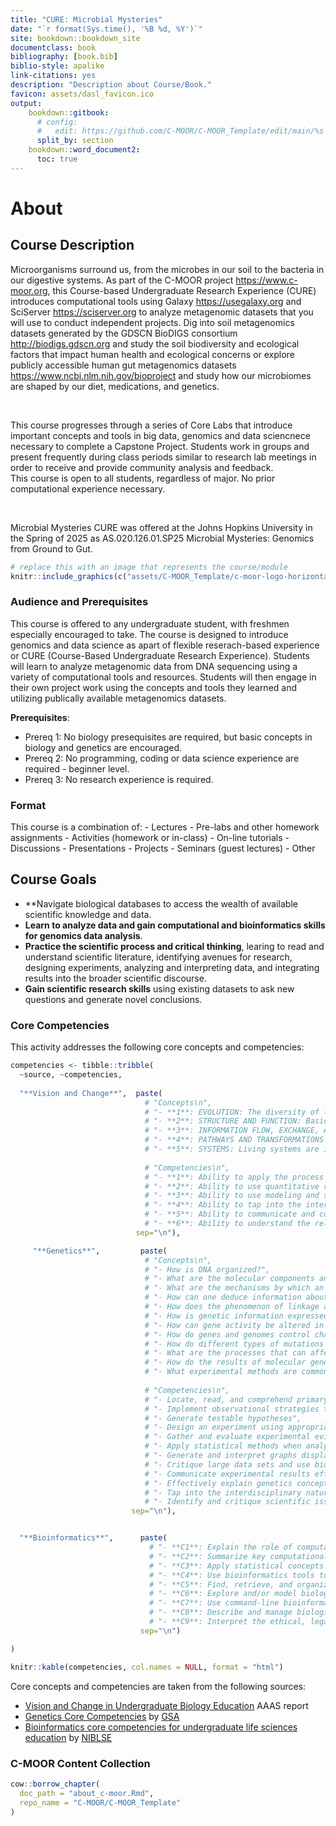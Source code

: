 ```yaml
---
title: "CURE: Microbial Mysteries"
date: "`r format(Sys.time(), '%B %d, %Y')`"
site: bookdown::bookdown_site
documentclass: book
bibliography: [book.bib]
biblio-style: apalike
link-citations: yes
description: "Description about Course/Book."
favicon: assets/dasl_favicon.ico
output:
    bookdown::gitbook:
      # config:
      #   edit: https://github.com/C-MOOR/C-MOOR_Template/edit/main/%s
      split_by: section
    bookdown::word_document2:
      toc: true
---
```


# About {-}

## Course Description

Microorganisms surround us, from the microbes in our soil to the bacteria in our digestive systems.  As part of the C-MOOR project [https://www.c-moor.org](https://www.c-moor.org), this Course-based Undergraduate Research Experience (CURE) introduces computational tools using Galaxy [https://usegalaxy.org](https://usegalaxy.org) and SciServer [https://sciserver.org](https://sciserver.org) to analyze metagenomic datasets that you will use to conduct independent projects.  Dig into soil metagenomics datasets generated by the GDSCN BioDIGS consortium [http://biodigs.gdscn.org](http://biodigs.gdscn.org) and study the soil biodiversity and ecological factors that impact human health and ecological concerns or explore publicly accessible human gut metagenomics datasets [https://www.ncbi.nlm.nih.gov/bioproject](https://www.ncbi.nlm.nih.gov/bioproject) and study how our microbiomes are shaped by our diet, medications, and genetics.  

<br> 

This course progresses through a series of Core Labs that introduce important concepts and tools in big data, genomics and data sciencnece necessary to complete a Capstone Project. 
Students work in groups and present frequently during class periods similar to research lab meetings in order to receive and provide community analysis and feedback.  
This course is open to all students, regardless of major.  No prior computational experience necessary.

<br>

Microbial Mysteries CURE was offered at the Johns Hopkins University in the Spring of 2025 as AS.020.126.01.SP25 Microbial Mysteries: Genomics from Ground to Gut.


```r
# replace this with an image that represents the course/module
knitr::include_graphics(c("assets/C-MOOR_Template/c-moor-logo-horizontal.png"))
```

### Audience and Prerequisites {- .unlisted}

This course is offered to any undergraduate student, with freshmen especially encouraged to take. The course is designed to introduce genomics and data science as apart of flexible reserach-based experience or CURE (Course-Based Undergraduate Research Experience). Students will learn to analyze metagenomic data from DNA sequencing using a variety of computational tools and resources. Students will then engage in their own project work using the concepts and tools they learned and utilizing publically available metagenomics datasets.

**Prerequisites**:

- Prereq 1: No biology presequisites are required, but basic concepts in biology and genetics are encouraged.
- Prereq 2: No programming, coding or data science experience are required - beginner level.
- Prereq 3: No research experience is required.
  

### Format 

This course is a combination of:
- Lectures
- Pre-labs and other homework assignments
- Activities (homework or in-class)
- On-line tutorials
- Discussions
- Presentations
- Projects
- Seminars (guest lectures)
- Other


## Course Goals

- **Navigate biological databases to access the wealth of available scientific knowledge and data.
- **Learn to analyze data and gain computational and bioinformatics skills for genomics data analysis**.
- **Practice the scientific process and critical thinking**, learing to read and understand scientific literature, identifying avenues for research, designing experiments, analyzing and interpreting data, and integrating results into the broader scientific discourse.
- **Gain scientific research skills** using existing datasets to ask new questions and generate novel conclusions.






### Core Competencies {- .unlisted}

This activity addresses the following core concepts and competencies:

```r
competencies <- tibble::tribble(
  ~source, ~competencies,
  
  "**Vision and Change**",  paste(
                              # "Concepts\n",
                              # "- **1**: EVOLUTION: The diversity of life evolved over time by processes of mutation, selection, and genetic change",
                              # "- **2**: STRUCTURE AND FUNCTION: Basic units of structure define the function of all living things",
                              # "- **3**: INFORMATION FLOW, EXCHANGE, AND STORAGE: The growth and behavior of organisms are activated through the expression of genetic information in context",
                              # "- **4**: PATHWAYS AND TRANSFORMATIONS OF ENERGY AND MATTER: Biological systems grow and change by processes based upon chemical transformation pathways and are governed by the laws of thermodynamics",
                              # "- **5**: SYSTEMS: Living systems are interconnected and interacting.",
                              
                              # "Competencies\n",
                              # "- **1**: Ability to apply the process of science",
                              # "- **2**: Ability to use quantitative reasoning",
                              # "- **3**: Ability to use modeling and simulation",
                              # "- **4**: Ability to tap into the interdisciplinary nature of science",
                              # "- **5**: Ability to communicate and collaborate with other disciplines",
                              # "- **6**: Ability to understand the relationship between science and society",
                            sep="\n"),

     "**Genetics**",         paste(
                              # "Concepts\n",
                              # "- How is DNA organized?",
                              # "- What are the molecular components and mechanisms necessary to preserve and duplicate an organism’s genome?",
                              # "- What are the mechanisms by which an organism’s genome is passed on to the next generation?",
                              # "- How can one deduce information about genes, alleles, and gene functions from analysis of genetic crosses and patterns of inheritance?",
                              # "- How does the phenomenon of linkage affect the assortment of alleles during meiosis?",
                              # "- How is genetic information expressed so it affects an organism’s structure and function?",
                              # "- How can gene activity be altered in the absence of DNA changes?",
                              # "- How do genes and genomes control changes in an organism’s structure and function throughout its life cycle?",
                              # "- How do different types of mutations affect genes and the corresponding mRNAs and proteins?",
                              # "- What are the processes that can affect the frequency of genotypes and phenotypes in a population over time?",
                              # "- How do the results of molecular genetic studies in model organisms help us understand aspects of human genetics and genetic diseases?",
                              # "- What experimental methods are commonly used to analyze gene structure, gene expression, gene function, and genetic variants?",
                              
                              # "Competencies\n",
                              # "- Locate, read, and comprehend primary literature research papers on genetics topics",
                              # "- Implement observational strategies to formulate a question",
                              # "- Generate testable hypotheses",
                              # "- Design an experiment using appropriate controls and appropriate sample sizes",
                              # "- Gather and evaluate experimental evidence, including qualitative and quantitative data",
                              # "- Apply statistical methods when analyzing their data, and use patterns to construct a model",
                              # "- Generate and interpret graphs displaying experimental results",
                              # "- Critique large data sets and use bioinformatics to assess genetics data",
                              # "- Communicate experimental results effectively, including writing research papers and giving presentations",
                              # "- Effectively explain genetics concepts to different audiences",
                              # "- Tap into the interdisciplinary nature of science",
                              # "- Identify and critique scientific issues relating to society or ethics",
                           sep="\n"),


  "**Bioinformatics**",      paste(
                               # "- **C1**: Explain the role of computation and data mining in addressing hypothesis-driven and hypothesis-generating questions within the life sciences",
                               # "- **C2**: Summarize key computational concepts, such as algorithms and relational databases, and their applications in the life sciences",
                               # "- **C3**: Apply statistical concepts used in bioinformatics",
                               # "- **C4**: Use bioinformatics tools to examine complex biological problems in evolution, information flow, and other important areas of biology",
                               # "- **C5**: Find, retrieve, and organize various types of biological data",
                               # "- **C6**: Explore and/or model biological interactions, networks and data integration using bioinformatics",
                               # "- **C7**: Use command-line bioinformatics tools and write simple computer scripts",
                               # "- **C8**: Describe and manage biological data types, structure, and reproducibility",
                               # "- **C9**: Interpret the ethical, legal, medical, and social implications of biological data",
                             sep="\n")

)

knitr::kable(competencies, col.names = NULL, format = "html")
```

Core concepts and competencies are taken from the following sources:

  - [Vision and Change in Undergraduate Biology Education](https://visionandchange.org/) AAAS report
  - [Genetics Core Competencies](https://genetics-gsa.org/education/genetics-learning-framework/) by [GSA](https://genetics-gsa.org/)
  - [Bioinformatics core competencies for undergraduate life sciences education](https://doi.org/10.1371/journal.pone.0196878) by [NIBLSE](https://qubeshub.org/community/groups/niblse)


### C-MOOR Content Collection {- .unlisted}

```r
cow::borrow_chapter(
  doc_path = "about_c-moor.Rmd",
  repo_name = "C-MOOR/C-MOOR_Template"
)
```


<!-- ## Available course formats
This course is available in multiple formats which allows you to take it in the way that best suites your needs. You can take it for certificate which can be for free or fee.

- The material for this course can be viewed without login requirement on this [Bookdown website](LINK HERE). This format might be most appropriate for you if you rely on screen-reader technology.
- This course can be taken for [free certification through Leanpub](LINK HERE).
- This course can be taken on [Coursera for certification here](LINK HERE) (but it is not available for free on Coursera).
- Our courses are open source, you can find the [source material for this course on GitHub](LINK HERE). 
-->

